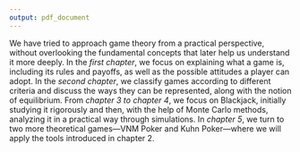 ```yaml
---
output: pdf_document
---
```


We have tried to approach game theory from a practical perspective, without overlooking the fundamental concepts that later help us understand it more deeply. In the *first chapter*, we focus on explaining what a game is, including its rules and payoffs, as well as the possible attitudes a player can adopt. In the *second chapter*, we classify games according to different criteria and discuss the ways they can be represented, along with the notion of equilibrium. From *chapter 3 to chapter 4*, we focus on Blackjack, initially studying it rigorously and then, with the help of Monte Carlo methods, analyzing it in a practical way through simulations. In *chapter 5*, we turn to two more theoretical games—VNM Poker and Kuhn Poker—where we will apply the tools introduced in chapter 2.